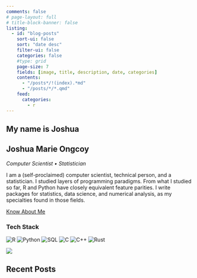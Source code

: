 ```yaml
---
comments: false
# page-layout: full
# title-block-banner: false
listing:
  - id: "blog-posts"
    sort-ui: false
    sort: "date desc"
    filter-ui: false
    categories: false
    #type: grid
    page-size: 7
    fields: [image, title, description, date, categories]
    contents: 
      - "/posts*/!(index).*md"
      - "/posts/*/*.qmd"
    feed:
      categories:
        - r
---
```


::::::: {.hero-section}
:::::: {.hero-content-wrapper}

::::: {.hero-text-content}

# My name is Joshua {.hero-title}

## Joshua Marie Ongcoy {.hero-subtitle}

::: hero-role
*Computer Scientist • Statistician*
:::

::: {.hero-subtitle}
I am a (self-proclaimed) computer scientist, technical person, and a statistician. I studied layers of programming paradigms. From what I studied so far, R and Python have closely equivalent feature parities. I write packages for statistics, data science, and numerical analysis, as my specialties found in those fields. 
:::

[Know About Me](about.html){.hero-cta}

### Tech Stack

![R](https://img.shields.io/badge/R-276DC3?style=for-the-badge&logo=r&logoColor=white)
![Python](https://img.shields.io/badge/Python-3776AB?style=for-the-badge&logo=python&logoColor=white)
![SQL](https://img.shields.io/badge/SQL-4479A1?style=for-the-badge)
![C](https://img.shields.io/badge/C-00599C?style=for-the-badge&logo=c&logoColor=white)
![C++](https://img.shields.io/badge/C++-00599C?style=for-the-badge&logo=cplusplus&logoColor=white)
![Rust](https://img.shields.io/badge/Rust-000000?style=for-the-badge&logo=rust&logoColor=white)

:::::

::::: {.hero-image-container}
![](profile.jpg)
:::::

::::::
:::::::


## Recent Posts

::: {#blog-posts}
:::

